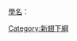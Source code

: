 [[學名|學名]]：{{lang|la|Endopterygota}}

{{catmore}}
{{Commonscat|Endopterygota}}[[Category:新翅下綱|Category:新翅下綱]]